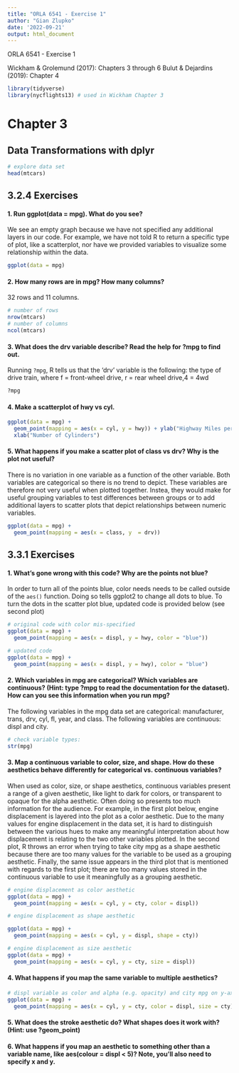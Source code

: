 ```yaml
---
title: "ORLA 6541 - Exercise 1"
author: "Gian Zlupko"
date: '2022-09-21'
output: html_document
---
```


ORLA 6541 - Exercise 1 

Wickham & Grolemund (2017): Chapters 3 through 6
Bulut & Dejardins (2019): Chapter 4

```r
library(tidyverse) 
library(nycflights13) # used in Wickham Chapter 3 
```

# Chapter 3 
## Data Transformations with dplyr 


```r
# explore data set
head(mtcars) 
```

## 3.2.4 Exercises
#### 1. Run ggplot(data = mpg). What do you see?
We see an empty graph because we have not specified any additional layers in our code. For example, we have not told R to return a specific type of plot, like a scatterplot, nor have we provided variables to visualize some relationship within the data. 

```r
ggplot(data = mpg) 
```


#### 2. How many rows are in mpg? How many columns?

32 rows and 11 columns. 

```r

# number of rows 
nrow(mtcars)
# number of columns
ncol(mtcars) 

```


#### 3. What does the drv variable describe? Read the help for ?mpg to find out.

Running `?mpg`, R tells us that the 'drv' variable is the following: the type of drive train, where f = front-wheel drive, r = rear wheel drive,4 = 4wd 

```r
?mpg 
```


#### 4. Make a scatterplot of hwy vs cyl.

```r

ggplot(data = mpg) + 
  geom_point(mapping = aes(x = cyl, y = hwy)) + ylab("Highway Miles per Gallon") + 
  xlab("Number of Cylinders") 

```


#### 5. What happens if you make a scatter plot of class vs drv? Why is the plot not useful?

There is no variation in one variable as a function of the other variable. Both variables are categorical so there is no trend to depict. These variables are therefore not very useful when plotted together. Instea, they would make for useful grouping variables to test differences between groups or to add additional layers to scatter plots that depict relationships between numeric variables. 

```r
ggplot(data = mpg) + 
  geom_point(mapping = aes(x = class, y  = drv))
```




## 3.3.1 Exercises
#### 1. What’s gone wrong with this code? Why are the points not blue?

In order to turn all of the points blue, color needs needs to be called outside of the `aes()` function. Doing so tells ggplot2 to change all dots to blue. To turn the dots in the scatter plot blue, updated code is provided below (see second plot)
```r
# original code with color mis-specified 
ggplot(data = mpg) + 
  geom_point(mapping = aes(x = displ, y = hwy, color = "blue"))

# updated code 
ggplot(data = mpg) + 
  geom_point(mapping = aes(x = displ, y = hwy), color = "blue")
```
#### 2. Which variables in mpg are categorical? Which variables are continuous? (Hint: type ?mpg to read the documentation for the dataset). How can you see this information when you run mpg?

The following variables in the mpg data set are categorical: manufacturer, trans, drv, cyl, fl, year, and class. The following variables are continuous: displ and city. 


```r
# check variable types: 
str(mpg) 
```


#### 3. Map a continuous variable to color, size, and shape. How do these aesthetics behave differently for categorical vs. continuous variables?

 
When used as color, size, or shape aesthetics, continuous variables present a range of a given aesthetic, like light to dark for colors, or transparent to opaque for the alpha aesthetic. Often doing so presents too much information for the audience. For example, in the first plot below, engine displacement is layered into the plot as a color aesthetic. Due to the many values for engine displacement in the data set, it is hard to distinguish between the various hues to make any meaningful interpretation about how displacement is relating to the two other variables plotted. In the second plot, R throws an error when trying to take city mpg as a shape aesthetic because there are too many values for the variable to be used as a grouping aesthetic. Finally, the same issue appears in the third plot that is mentioned with regards to the first plot; there are too many values stored in the continuous variable to use it meaningfully as a grouping aesthetic. 

```r
# engine displacement as color aesthetic
ggplot(data = mpg) + 
  geom_point(mapping = aes(x = cyl, y = cty, color = displ)) 

# engine displacement as shape aesthetic

ggplot(data = mpg) + 
  geom_point(mapping = aes(x = cyl, y = displ, shape = cty))

# engine displacement as size aesthetic
ggplot(data = mpg) + 
  geom_point(mapping = aes(x = cyl, y = cty, size = displ)) 

```


#### 4. What happens if you map the same variable to multiple aesthetics?

```r
# displ variable as color and alpha (e.g. opacity) and city mpg on y-axis and as shape
ggplot(data = mpg) + 
  geom_point(mapping = aes(x = cyl, y = cty, color = displ, size = cty))  
```


#### 5. What does the stroke aesthetic do? What shapes does it work with? (Hint: use ?geom_point)

#### 6. What happens if you map an aesthetic to something other than a variable name, like aes(colour = displ < 5)? Note, you’ll also need to specify x and y.










